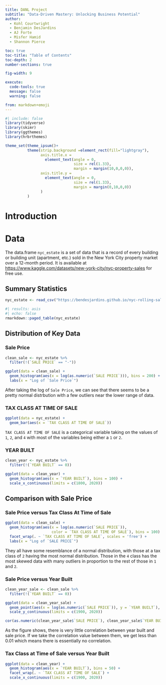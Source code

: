 ```yaml
---
title: DANL Project
subtitle: "Data-Driven Mastery: Unlocking Business Potential"
author: 
  - Kohl Courtwright
  - Benjamin DesJardins
  - AJ Forte
  - Misfer Hamid
  - Shannon Pierce

toc: true
toc-title: "Table of Contents"
toc-depth: 2
number-sections: true

fig-width: 9

execute:
  code-tools: true
  message: false
  warning: false

from: markdown+emoji
---
```


```r
#| include: false
library(tidyverse)
library(skimr)
library(ggthemes)
library(hrbrthemes)

theme_set(theme_ipsum()+
          theme(strip.background =element_rect(fill="lightgray"),
                axis.title.x = 
                  element_text(angle = 0,
                               size = rel(1.33),
                               margin = margin(10,0,0,0)),
                axis.title.y = 
                  element_text(angle = 0,
                               size = rel(1.33),
                               margin = margin(0,10,0,0))
                )
          )
```

# Introduction

# Data

The data.frame `nyc_estate` is a set of data that is a record of every building or building unit (apartment, etc.) sold in the New York City property market over a 12-month period. It is available at <https://www.kaggle.com/datasets/new-york-city/nyc-property-sales> for free use.

## Summary Statistics

```r
nyc_estate <- read_csv("https://bendesjardins.github.io/nyc-rolling-sales.csv")
```

```r
#| results: asis
#| echo: false
rmarkdown::paged_table(nyc_estate) 
```

## Distribution of Key Data

### Sale Price

```r
clean_sale <- nyc_estate %>% 
  filter(!(`SALE PRICE` == "-"))

ggplot(data = clean_sale) +
  geom_histogram(aes(x = log(as.numeric(`SALE PRICE`))), bins = 200) +
  labs(x = "Log of `Sale Price`")
```

After taking the log of `Sale Price`, we can see that there seems to be a pretty normal distrbution with a few outliers near the lower range of data.

### TAX CLASS AT TIME OF SALE

```r
ggplot(data = nyc_estate) +
  geom_bar(aes(x = `TAX CLASS AT TIME OF SALE`))
```

`TAX CLASS AT TIME OF SALE` is a categorical variable taking on the values of `1`, `2`, and `4` with most of the variables being either a `1` or `2`.

### YEAR BUILT

```r
clean_year <- nyc_estate %>% 
  filter(!(`YEAR BUILT` == 0))

ggplot(data = clean_year) + 
  geom_histogram(aes(x = `YEAR BUILT`), bins = 100) + 
  scale_x_continuous(limits = c(1800, 2020))
```

## Comparison with Sale Price

### Sale Price versus Tax Class At Time of Sale

```r
ggplot(data = clean_sale) +
  geom_histogram(aes(x = log(as.numeric(`SALE PRICE`)), 
                     color = `TAX CLASS AT TIME OF SALE`), bins = 100) +
  facet_wrap(. ~ `TAX CLASS AT TIME OF SALE`, scales = 'free') +
  labs(x = "Log of `SALE PRICE`")
```

They all have some resemblance of a normal distribution, with those at a tax class of `2` having the most normal distribution. Those in the `4` class has the most skewed data with many outliers in proportion to the rest of those in `1` and `2`.

### Sale Price versus Year Built

```r
clean_year_sale <- clean_sale %>% 
  filter(!(`YEAR BUILT` == 0))

ggplot(data = clean_year_sale) +
  geom_point(aes(x = log(as.numeric(`SALE PRICE`)), y = `YEAR BUILT`), alpha = .02) +
  scale_y_continuous(limits = c(1900, 2020))

cor(as.numeric(clean_year_sale$`SALE PRICE`), clean_year_sale$`YEAR BUILT`)
```
As the figure shows, there is very little correlation between year built and sale price. If we take the correlation value between them, we get less than 0.01 which means there is essentially no correlation. 

### Tax Class at Time of Sale versus Year Built
```r
ggplot(data = clean_year) +
  geom_histogram(aes(x = `YEAR BUILT`), bins = 50) +
  facet_wrap(. ~ `TAX CLASS AT TIME OF SALE`) + 
  scale_x_continuous(limits = c(1900, 2020))
```